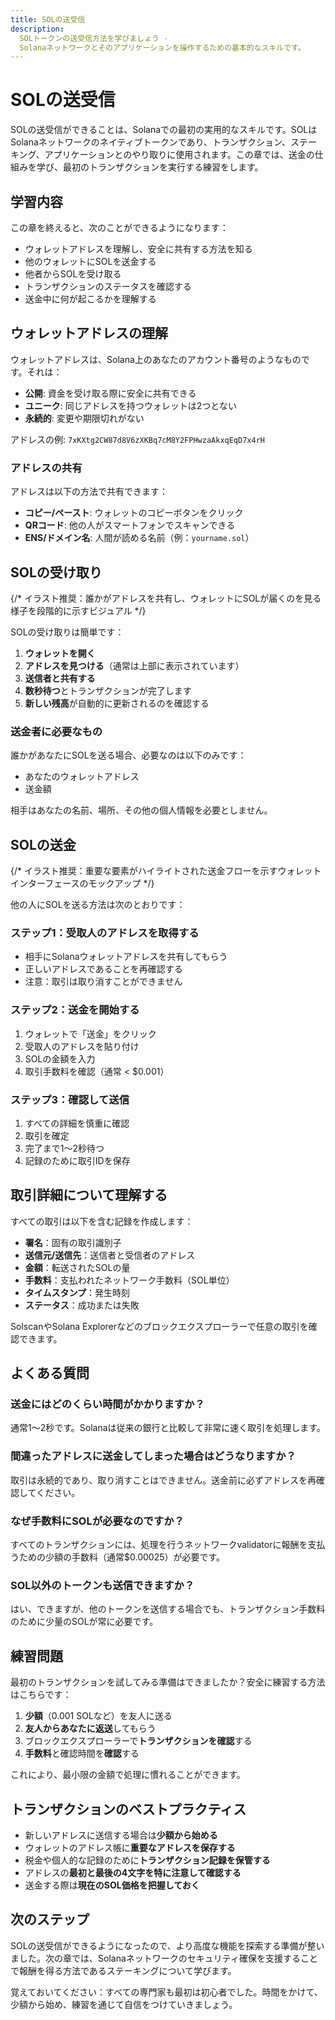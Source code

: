```yaml
---
title: SOLの送受信
description:
  SOLトークンの送受信方法を学びましょう -
  Solanaネットワークとそのアプリケーションを操作するための基本的なスキルです。
---
```


# SOLの送受信

SOLの送受信ができることは、Solanaでの最初の実用的なスキルです。SOLはSolanaネットワークのネイティブトークンであり、トランザクション、ステーキング、アプリケーションとのやり取りに使用されます。この章では、送金の仕組みを学び、最初のトランザクションを実行する練習をします。

## 学習内容

この章を終えると、次のことができるようになります：

- ウォレットアドレスを理解し、安全に共有する方法を知る
- 他のウォレットにSOLを送金する
- 他者からSOLを受け取る
- トランザクションのステータスを確認する
- 送金中に何が起こるかを理解する

## ウォレットアドレスの理解

ウォレットアドレスは、Solana上のあなたのアカウント番号のようなものです。それは：

- **公開**: 資金を受け取る際に安全に共有できる
- **ユニーク**: 同じアドレスを持つウォレットは2つとない
- **永続的**: 変更や期限切れがない

アドレスの例: `7xKXtg2CW87d8V6zXKBq7cM8Y2FPHwzaAkxqEqD7x4rH`

### アドレスの共有

アドレスは以下の方法で共有できます：

- **コピー/ペースト**: ウォレットのコピーボタンをクリック
- **QRコード**: 他の人がスマートフォンでスキャンできる
- **ENS/ドメイン名**: 人間が読める名前（例：`yourname.sol`）

## SOLの受け取り

{/* イラスト推奨：誰かがアドレスを共有し、ウォレットにSOLが届くのを見る様子を段階的に示すビジュアル */}

SOLの受け取りは簡単です：

1. **ウォレットを開く**
2. **アドレスを見つける**（通常は上部に表示されています）
3. **送信者と共有する**
4. **数秒待つ**とトランザクションが完了します
5. **新しい残高**が自動的に更新されるのを確認する

### 送金者に必要なもの

誰かがあなたにSOLを送る場合、必要なのは以下のみです：

- あなたのウォレットアドレス
- 送金額

相手はあなたの名前、場所、その他の個人情報を必要としません。

## SOLの送金

{/* イラスト推奨：重要な要素がハイライトされた送金フローを示すウォレットインターフェースのモックアップ */}

他の人にSOLを送る方法は次のとおりです：

### ステップ1：受取人のアドレスを取得する

- 相手にSolanaウォレットアドレスを共有してもらう
- 正しいアドレスであることを再確認する
- 注意：取引は取り消すことができません

### ステップ2：送金を開始する

1. ウォレットで「送金」をクリック
2. 受取人のアドレスを貼り付け
3. SOLの金額を入力
4. 取引手数料を確認（通常 < $0.001）

### ステップ3：確認して送信

1. すべての詳細を慎重に確認
2. 取引を確定
3. 完了まで1〜2秒待つ
4. 記録のために取引IDを保存

## 取引詳細について理解する

すべての取引は以下を含む記録を作成します：

- **署名**：固有の取引識別子
- **送信元/送信先**：送信者と受信者のアドレス
- **金額**：転送されたSOLの量
- **手数料**：支払われたネットワーク手数料（SOL単位）
- **タイムスタンプ**：発生時刻
- **ステータス**：成功または失敗

SolscanやSolana
Explorerなどのブロックエクスプローラーで任意の取引を確認できます。

## よくある質問

### 送金にはどのくらい時間がかかりますか？

通常1〜2秒です。Solanaは従来の銀行と比較して非常に速く取引を処理します。

### 間違ったアドレスに送金してしまった場合はどうなりますか？

取引は永続的であり、取り消すことはできません。送金前に必ずアドレスを再確認してください。

### なぜ手数料にSOLが必要なのですか？

すべてのトランザクションには、処理を行うネットワークvalidatorに報酬を支払うための少額の手数料（通常$0.00025）が必要です。

### SOL以外のトークンも送信できますか？

はい、できますが、他のトークンを送信する場合でも、トランザクション手数料のために少量のSOLが常に必要です。

## 練習問題

最初のトランザクションを試してみる準備はできましたか？安全に練習する方法はこちらです：

1. **少額**（0.001 SOLなど）を友人に送る
2. **友人からあなたに返送**してもらう
3. ブロックエクスプローラーで**トランザクションを確認**する
4. **手数料**と確認時間を**確認**する

これにより、最小限の金額で処理に慣れることができます。

## トランザクションのベストプラクティス

- 新しいアドレスに送信する場合は**少額から始める**
- ウォレットのアドレス帳に**重要なアドレスを保存する**
- 税金や個人的な記録のために**トランザクション記録を保管する**
- アドレスの**最初と最後の4文字を特に注意して確認する**
- 送金する際は**現在のSOL価格を把握しておく**

## 次のステップ

SOLの送受信ができるようになったので、より高度な機能を探索する準備が整いました。次の章では、Solanaネットワークのセキュリティ確保を支援することで報酬を得る方法であるステーキングについて学びます。

覚えておいてください：すべての専門家も最初は初心者でした。時間をかけて、少額から始め、練習を通じて自信をつけていきましょう。